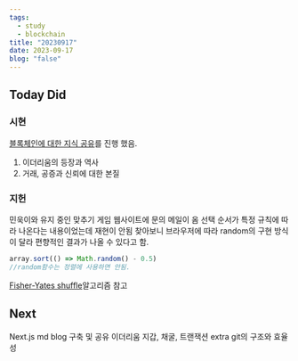 ```yaml
---
tags:
  - study
  - blockchain
title: "20230917"
date: 2023-09-17
blog: "false"
---
```

## Today Did

### 시현
[블록체인에 대한 지식 공유](20230911-2050.md)를 진행 했음.
1. 이더리움의 등장과 역사
2. 거래, 공증과 신뢰에 대한 본질
### 지헌
민욱이와 유지 중인 맞추기 게임 웹사이트에 문의 메일이 옴
선택 순서가 특정 규칙에 따라 나온다는 내용이었는데 재현이 안됨
찾아보니 브라우저에 따라 random의 구현 방식이 달라 편향적인 결과가 나올 수 있다고 함.
```javascript
array.sort(() => Math.random() - 0.5)
//random함수는 정렬에 사용하면 안됨.
```
[Fisher-Yates shuffle](https://ko.wikipedia.org/wiki/%ED%94%BC%EC%85%94-%EC%98%88%EC%9D%B4%EC%B8%A0_%EC%85%94%ED%94%8C)알고리즘 참고

## Next
Next.js md blog 구축 및 공유
이더리움 지갑, 채굴, 트랜잭션
extra git의 구조와 효율성